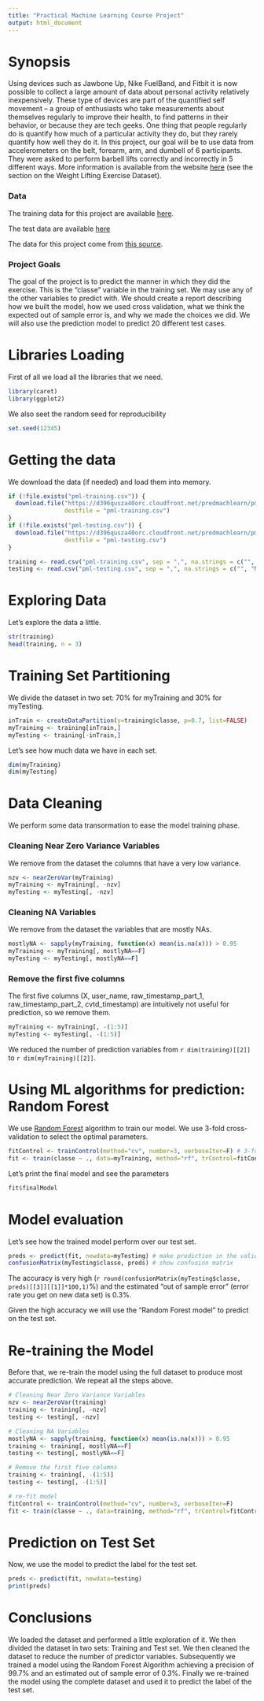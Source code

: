 ```yaml
---
title: "Practical Machine Learning Course Project"
output: html_document
---
```


# Synopsis

Using devices such as Jawbone Up, Nike FuelBand, and Fitbit it is now possible to collect a large amount of data about personal activity relatively inexpensively. 
These type of devices are part of the quantified self movement – a group of enthusiasts who take measurements about themselves regularly to improve their health, to find patterns in their behavior, or because they are tech geeks. 
One thing that people regularly do is quantify how much of a particular activity they do, but they rarely quantify how well they do it. 
In this project, our goal will be to use data from accelerometers on the belt, forearm, arm, and dumbell of 6 participants. 
They were asked to perform barbell lifts correctly and incorrectly in 5 different ways. 
More information is available from the website [here](http://groupware.les.inf.puc-rio.br/har) (see the section on the Weight Lifting Exercise Dataset).

### Data

The training data for this project are available [here](https://d396qusza40orc.cloudfront.net/predmachlearn/pml-training.csv).

The test data are available [here](https://d396qusza40orc.cloudfront.net/predmachlearn/pml-testing.csv)

The data for this project come from [this source](http://groupware.les.inf.puc-rio.br/har). 

### Project Goals

The goal of the project is to predict the manner in which they did the exercise. 
This is the "classe" variable in the training set. 
We may use any of the other variables to predict with.
We should create a report describing how we built the model, how we used cross validation, what we think the expected out of sample error is, and why we made the choices we did.
We will also use the prediction model to predict 20 different test cases.

# Libraries Loading

First of all we load all the libraries that we need.
```r
library(caret)
library(ggplot2)
```

We also seet the random seed for reproducibility
```r
set.seed(12345)
```

# Getting the data

We download the data (if needed) and load them into memory.
```r
if (!file.exists("pml-training.csv")) {
  download.file("https://d396qusza40orc.cloudfront.net/predmachlearn/pml-training.csv", 
                destfile = "pml-training.csv")
}
if (!file.exists("pml-testing.csv")) {
  download.file("https://d396qusza40orc.cloudfront.net/predmachlearn/pml-testing.csv", 
                destfile = "pml-testing.csv")
}

training <- read.csv("pml-training.csv", sep = ",", na.strings = c("", "NA"))
testing <- read.csv("pml-testing.csv", sep = ",", na.strings = c("", "NA"))

```

# Exploring Data
Let's explore the data a little.
```r
str(training)
head(training, n = 3)
```

# Training Set Partitioning
We divide the dataset in two set: 70% for myTraining and 30% for myTesting.
```r
inTrain <- createDataPartition(y=training$classe, p=0.7, list=FALSE)
myTraining <- training[inTrain,] 
myTesting <- training[-inTrain,]
```

Let's see how much data we have in each set.
```r
dim(myTraining)
dim(myTesting)
```

# Data Cleaning
We perform some data transormation to ease the model training phase.

### Cleaning Near Zero Variance Variables
We remove from the dataset the columns that have a very low variance.
```r
nzv <- nearZeroVar(myTraining)
myTraining <- myTraining[, -nzv]
myTesting <- myTesting[, -nzv]
```

### Cleaning NA Variables
We remove from the dataset the variables that are mostly NAs.
```r
mostlyNA <- sapply(myTraining, function(x) mean(is.na(x))) > 0.95
myTraining <- myTraining[, mostlyNA==F]
myTesting <- myTesting[, mostlyNA==F]
```

### Remove the first five columns
The first five columns (X, user_name, raw_timestamp_part_1, raw_timestamp_part_2, cvtd_timestamp) are intuitively not useful for prediction, so we remove them.
```r
myTraining <- myTraining[, -(1:5)]
myTesting <- myTesting[, -(1:5)]
```

We reduced the number of prediction variables from `r dim(training)[[2]]` to `r dim(myTraining)[[2]]`.

# Using ML algorithms for prediction: Random Forest
We use [Random Forest](https://en.wikipedia.org/wiki/Random_forest) algorithm to train our model.
We use 3-fold cross-validation to select the optimal parameters.

```r
fitControl <- trainControl(method="cv", number=3, verboseIter=F) # 3-fold CV 
fit <- train(classe ~ ., data=myTraining, method="rf", trControl=fitControl) # fit the model 
```

Let's print the final model and see the parameters
```r
fit$finalModel
```

# Model evaluation
Let's see how the trained model perform over our test set.
```r
preds <- predict(fit, newdata=myTesting) # make prediction in the validation set
confusionMatrix(myTesting$classe, preds) # show confusion matrix
```

The accuracy is very high (`r round(confusionMatrix(myTesting$classe, preds)[[3]][[1]]*100,1)`%) and the estimated "out of sample error" (error rate you get on new data set) is 0.3%.

Given the high accuracy we will use the "Random Forest model" to predict on the test set.

# Re-training the Model
Before that, we re-train the model using the full dataset to produce most accurate prediction.
We repeat all the steps above.

```r
# Cleaning Near Zero Variance Variables
nzv <- nearZeroVar(training)
training <- training[, -nzv]
testing <- testing[, -nzv]

# Cleaning NA Variables
mostlyNA <- sapply(training, function(x) mean(is.na(x))) > 0.95
training <- training[, mostlyNA==F]
testing <- testing[, mostlyNA==F]

# Remove the first five columns
training <- training[, -(1:5)]
testing <- testing[, -(1:5)]

# re-fit model
fitControl <- trainControl(method="cv", number=3, verboseIter=F)
fit <- train(classe ~ ., data=training, method="rf", trControl=fitControl)
```

# Prediction on Test Set 
Now, we use the model to predict the label for the test set.
```r
preds <- predict(fit, newdata=testing)
print(preds)
```

# Conclusions
We loaded the dataset and performed a little exploration of it.
We then divided the dataset in two sets: Training and Test set.
We then cleaned the dataset to reduce the number of predictor variables.
Subsequently we trained a model using the Random Forest Algorithm achieving a precision of 99.7% and an estimated out of sample error of 0.3%.
Finally we re-trained the model using the complete dataset and used it to predict the label of the test set.